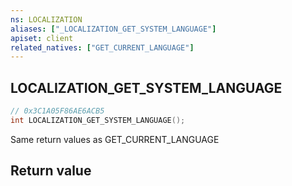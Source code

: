 ```yaml
---
ns: LOCALIZATION
aliases: ["_LOCALIZATION_GET_SYSTEM_LANGUAGE"]
apiset: client
related_natives: ["GET_CURRENT_LANGUAGE"]
---
```

## LOCALIZATION_GET_SYSTEM_LANGUAGE

```c
// 0x3C1A05F86AE6ACB5
int LOCALIZATION_GET_SYSTEM_LANGUAGE();
```

Same return values as GET_CURRENT_LANGUAGE


## Return value